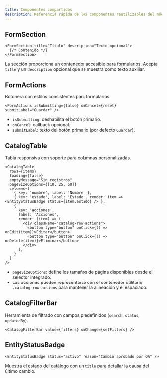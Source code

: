 ```yaml
---
title: Componentes compartidos
description: Referencia rápida de los componentes reutilizables del módulo de configuración.
---
```


## FormSection

```tsx
<FormSection title="Título" description="Texto opcional">
  {/* Contenido */}
</FormSection>
```

La sección proporciona un contenedor accesible para formularios. Acepta `title` y un `description` opcional que se muestra como texto auxiliar.

## FormActions

Botonera con estilos consistentes para formularios.

```tsx
<FormActions isSubmitting={false} onCancel={reset} submitLabel="Guardar" />
```

- `isSubmitting`: deshabilita el botón primario.
- `onCancel`: callback opcional.
- `submitLabel`: texto del botón primario (por defecto `Guardar`).

## CatalogTable

Tabla responsiva con soporte para columnas personalizadas.

```tsx
<CatalogTable
  rows={items}
  loading={false}
  emptyMessage="Sin registros"
  pageSizeOptions={[10, 25, 50]}
  columns=[
    { key: 'nombre', label: 'Nombre' },
    { key: 'estado', label: 'Estado', render: item => <EntityStatusBadge status={item.estado} /> },
    {
      key: 'acciones',
      label: 'Acciones',
      render: (item) => (
        <div className="catalog-row-actions">
          <button type="button" onClick={() => onEdit(item)}>Editar</button>
          <button type="button" onClick={() => onDelete(item)}>Eliminar</button>
        </div>
      ),
    }
  ]
/>
```

- `pageSizeOptions`: define los tamaños de página disponibles desde el selector integrado.
- Las acciones pueden representarse con el contenedor utilitario `.catalog-row-actions` para mantener la alineación y el espaciado.

## CatalogFilterBar

Herramienta de filtrado con campos predefinidos (`search`, `status`, `updatedBy`).

```tsx
<CatalogFilterBar value={filters} onChange={setFilters} />
```

## EntityStatusBadge

```tsx
<EntityStatusBadge status="activo" reason="Cambio aprobado por QA" />
```

Muestra el estado del catálogo con un `title` para detallar la causa del último cambio.
